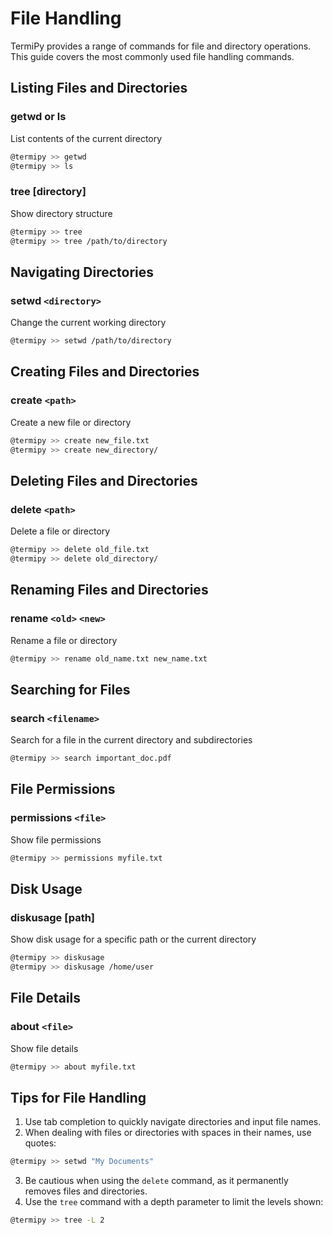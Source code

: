 
# File Handling {.unnumbered}

TermiPy provides a range of commands for file and directory operations. This guide covers the most commonly used file handling commands.

## Listing Files and Directories

### getwd or ls
List contents of the current directory

```bash
@termipy >> getwd
@termipy >> ls
```

### tree [directory]

Show directory structure

```bash
@termipy >> tree
@termipy >> tree /path/to/directory
```

## Navigating Directories

### setwd `<directory>`

Change the current working directory

```bash
@termipy >> setwd /path/to/directory
```

## Creating Files and Directories

### create `<path>`

Create a new file or directory

```bash
@termipy >> create new_file.txt
@termipy >> create new_directory/
```

## Deleting Files and Directories

### delete `<path>`

Delete a file or directory

```bash
@termipy >> delete old_file.txt
@termipy >> delete old_directory/
```

## Renaming Files and Directories

### rename `<old>` `<new>`

Rename a file or directory

```bash
@termipy >> rename old_name.txt new_name.txt
```

## Searching for Files

### search `<filename>`

Search for a file in the current directory and subdirectories

```bash
@termipy >> search important_doc.pdf
```

## File Permissions

### permissions `<file>`

Show file permissions

```bash
@termipy >> permissions myfile.txt
```

## Disk Usage

### diskusage [path]

Show disk usage for a specific path or the current directory

```bash
@termipy >> diskusage
@termipy >> diskusage /home/user
```

## File Details

### about `<file>`

Show file details

```bash
@termipy >> about myfile.txt
```

## Tips for File Handling

1. Use tab completion to quickly navigate directories and input file names.
2. When dealing with files or directories with spaces in their names, use quotes:

```bash
@termipy >> setwd "My Documents"
```


3. Be cautious when using the `delete` command, as it permanently removes files and directories.
4. Use the `tree` command with a depth parameter to limit the levels shown:

```bash
@termipy >> tree -L 2
```